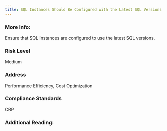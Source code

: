 ```yaml
---
title: SQL Instances Should Be Configured with the Latest SQL Versions
---
```


### More Info:

Ensure that SQL Instances are configured to use the latest SQL versions.

### Risk Level

Medium

### Address

Performance Efficiency, Cost Optimization

### Compliance Standards

CBP

### Additional Reading:
